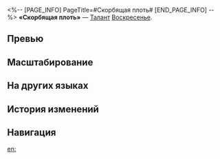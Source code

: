 <%-- [PAGE_INFO]
PageTitle=#Скорбящая плоть#
[END_PAGE_INFO] --%>
{{Навык Инфобокс
|Название         = Скорбящая плоть
|Изображение      = Навык Скорбящая плоть.png
|Персонаж         = Воскресенье
|Тип              = Талант
|Тэг              = Поддержка
|УронСтойк        = 
|ЭнергияГен       = 
|Энергия          = 
|Длительность     = 
|Описание         = Использование навыка повышает крит. шанс цели на {{Цвет|Выделенный|10%—22%}} на 3 хода.
|Свойство1        = 
|Масштабирование1 = 
}}
'''«Скорбящая плоть»''' — [[Талант]] [[Воскресенье]].

==Превью==
{{Превью
|Файл = Скорбящая плоть Превью
}}

==Масштабирование==
{{Масштабирование навыка
|10%;11%;12%;13%;14%;15%;16.25%;17.5%;18.75%;20%;21%;22%;23%;24%;25%
}}

==На других языках==
{{На других языках
|en   = The Sorrowing Body
|zhs  = 倾诉之肉身
|zht  = 傾訴之肉身
|ja   = {{Rubi|肉体|にくたい}}の{{Rubi|告解|こっかい}}
|ko   = 고해의 육신
|es   = Cuerpo de la confesión
|fr   = Confessions du corps
|ru   = Скорбящая плоть
|th   = The Sorrowing Body
|vi   = Thân Xác Thổ Lộ
|de   = Körper des Beichters
|id   = The Sorrowing Body
|pt   = O Corpo em Sofrimento
}}

==История изменений==
{{История изменений|3.5}}

==Навигация==
{{Навык Навбокс|Воскресенье}}

[[en:]]